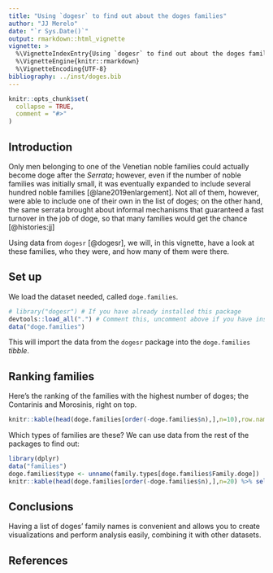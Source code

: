 ```yaml
---
title: "Using `dogesr` to find out about the doges families"
author: "JJ Merelo"
date: "`r Sys.Date()`"
output: rmarkdown::html_vignette
vignette: >
  %\VignetteIndexEntry{Using `dogesr` to find out about the doges families}
  %\VignetteEngine{knitr::rmarkdown}
  %\VignetteEncoding{UTF-8}
bibliography: ../inst/doges.bib
---
```


```r
knitr::opts_chunk$set(
  collapse = TRUE,
  comment = "#>"
)
```

## Introduction

Only men belonging to one of the Venetian noble families could actually become doge after the *Serrata*; however, even if the number of noble families was initially small, it was eventually expanded to include several hundred noble families [@lane2019enlargement]. Not all of them, however, were able to include one of their own in the list of doges; on the other hand, the same serrata brought about informal mechanisms that guaranteed a fast turnover in the job of doge, so that many families would get the chance [@histories:jj]

Using data from `dogesr` [@dogesr], we will, in this vignette, have a look at these families, who they were, and how many of them were there.

## Set up

We load the dataset needed, called `doge.families`.

```r
# library("dogesr") # If you have already installed this package
devtools::load_all(".") # Comment this, uncomment above if you have installed this package
data("doge.families")
```

This will import the data from the `dogesr` package into the `doge.families` *tibble*.

## Ranking families

Here's the ranking of the families with the highest number of doges; the Contarinis and Morosinis, right on top.

```r
knitr::kable(head(doge.families[order(-doge.families$n),],n=10),row.names=F,col.names=c("Doge family","Number of doges"))
```


Which types of families are these? We can use data from the rest of the packages to find out:

```r
library(dplyr)
data("families")
doge.families$type <- unname(family.types[doge.families$Family.doge])
knitr::kable(head(doge.families[order(-doge.families$n),],n=20) %>% select(1,3),row.names=F,col.names=c("Doge family","Family type"))
```

## Conclusions

Having a list of doges' family names is convenient and allows you to create visualizations and perform analysis easily, combining it with other datasets.

## References
